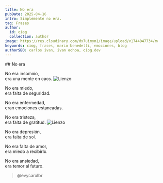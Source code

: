 ```yaml
---
title: No era
pubDate: 2025-04-16
intro: Simplemente no era.
tag: Frases
author:
  id: ciog
  collection: author
image: https://res.cloudinary.com/dx7uimym1/image/upload/v1744847734/mario_sqg4qt.jpg
keywords: ciog, frases, mario benedetti, emociones, blog
authorSEO: carlos ivan, ivan ochoa, ciog.dev
---
```


<FraseButtons music="true"/>

<div class="frase__container">
   ## No era

   No era insomnio, <br/>
   era una mente en caos.
   <Image src="https://res.cloudinary.com/dx7uimym1/image/upload/v1744851750/gatito_elwmhq.jpg" width={400} height={200} alt="Lienzo"/>
   <br/>

   No era miedo, <br/>
   era falta de seguridad.


   No era enfermedad, <br/>
   eran emociones estancadas.


   No era tristeza, <br/>
   era falta de gratitud.
   <Image src="https://res.cloudinary.com/dx7uimym1/image/upload/v1744848878/LIENZO_brkho3.jpg" width={400} height={200} alt="Lienzo"/>
   

   No era depresión, <br/>
   era falta de sol.

   No era falta de amor, <br/>
   era miedo a recibirlo.

   No era ansiedad, <br/>
   era temor al futuro.
</div>

> @evycarolbr

<br/>

<YoutubeVideo url="https://www.youtube.com/watch?v=0J62_xS1fhc"/>
